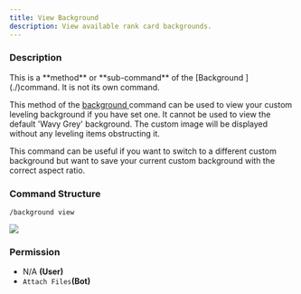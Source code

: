 ```yaml
---
title: View Background
description: View available rank card backgrounds.
---
```


### Description

<Callout type="warning">
	This is a **method** or **sub-command** of the [Background ](./)command. It is not its own command.
</Callout>

This method of the [background ](./)command can be used to view your custom leveling background if you have set one. It
cannot be used to view the default 'Wavy Grey' background. The custom image will be displayed without any leveling items
obstructing it.

This command can be useful if you want to switch to a different custom background but want to save your current custom
background with the correct aspect ratio.

### Command Structure

```
/background view
```

![](../../../_assets/Vnc0vNG.png)

### **Permission**

- N/A **(User)**
- `Attach Files`**(Bot)**
